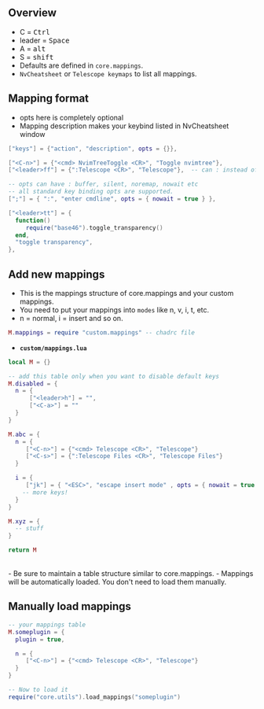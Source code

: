 
## Overview

- C = <kbd> Ctrl </kbd>
- leader = <kbd> Space </kbd>
- A = <kbd> alt </kbd>
- S = <kbd> shift </kbd>
- Defaults are defined in `core.mappings`. 
- `NvCheatsheet` or `Telescope keymaps` to list all mappings.

## Mapping format
- opts here is completely optional
- Mapping description makes your keybind listed in NvCheatsheet window


```lua
["keys"] = {"action", "description", opts = {}},

["<C-n>"] = {"<cmd> NvimTreeToggle <CR>", "Toggle nvimtree"},
["<leader>ff"] = {":Telescope <CR>", "Telescope"},  -- can : instead of <cmd> 

-- opts can have : buffer, silent, noremap, nowait etc
-- all standard key binding opts are supported. 
[";"] = { ":", "enter cmdline", opts = { nowait = true } },

["<leader>tt"] = {
  function()
     require("base46").toggle_transparency()
  end,
  "toggle transparency",
},
```

## Add new mappings

- This is the mappings structure of core.mappings and your custom mappings.
- You need to put your mappings into `modes` like n, v, i, t, etc.
- n = normal, i = insert and so on.
```lua
M.mappings = require "custom.mappings" -- chadrc file
```
<div pb-2></div> 

- **`custom/mappings.lua`**

```lua
local M = {}

-- add this table only when you want to disable default keys
M.disabled = {
  n = {
      ["<leader>h"] = "",
      ["<C-a>"] = ""
  }
}

M.abc = {
  n = {
     ["<C-n>"] = {"<cmd> Telescope <CR>", "Telescope"}
     ["<C-s>"] = {":Telescope Files <CR>", "Telescope Files"} 
  }

  i = {
     ["jk"] = { "<ESC>", "escape insert mode" , opts = { nowait = true }},
    -- more keys!
  }
}

M.xyz = {
  -- stuff
}

return M
```

<br/>
- Be sure to maintain a table structure similar to core.mappings.
- Mappings will be automatically loaded. You don't need to load them manually.

## Manually load mappings

```lua
-- your mappings table
M.someplugin = {
  plugin = true,

  n = {
     ["<C-n>"] = {"<cmd> Telescope <CR>", "Telescope"}
  }
}

-- Now to load it 
require("core.utils").load_mappings("someplugin")
```
